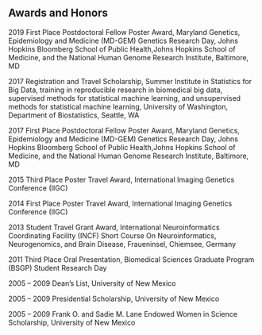 ###
###
&nbsp;
&nbsp;
&nbsp;
&nbsp;
&nbsp;

## Awards and Honors
2019    First Place Postdoctoral Fellow Poster Award, Maryland Genetics, Epidemiology and Medicine (MD-GEM) Genetics Research Day, Johns Hopkins Bloomberg School of Public                Health,Johns Hopkins School of Medicine, and the National Human Genome Research Institute, Baltimore, MD

2017	    Registration and Travel Scholarship, Summer Institute in Statistics for Big Data, training in reproducible research in biomedical big data, supervised methods for                 statistical machine learning, and unsupervised methods for statistical machine learning, University of Washington, Department of Biostatistics, Seattle, WA

2017	    First Place Postdoctoral Fellow Poster Award, Maryland Genetics, Epidemiology and Medicine (MD-GEM) Genetics Research Day, Johns Hopkins Bloomberg School of Public                Health,Johns Hopkins School of Medicine, and the National Human Genome Research Institute, Baltimore, MD

2015	    Third Place Poster Travel Award, International Imaging Genetics Conference (IIGC) 

2014	    First Place Poster Travel Award, International Imaging Genetics Conference (IIGC) 

2013	    Student Travel Grant Award, International Neuroinformatics Coordinating Facility (INCF) Short Course On Neuroinformatics, Neurogenomics, and Brain Disease,                        Fraueninsel, Chiemsee, Germany

2011	    Third Place Oral Presentation, Biomedical Sciences Graduate Program (BSGP) Student Research Day 

2005 – 2009	Dean’s List, University of New Mexico

2005 – 2009	Presidential Scholarship, University of New Mexico

2005 – 2009	Frank O. and Sadie M. Lane Endowed Women in Science Scholarship, University of New Mexico

